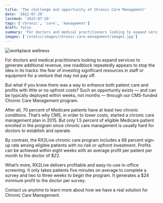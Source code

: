 ```yaml
---
title: 'The challenge and opportunity of Chronic Care Management'
date: '2022-07-20'
lastmod: '2023-07-20'
tags: ['chronic', 'care', 'management']
draft: false
summary: 'For doctors and medical practitioners looking to expand services to generate additional revenue, one roadblock repeatedly appears to stop the idea in its tracks: the fear of investing significant resources in staff or equipment for a venture that...'
images: ['/static/images/chronic-care-management/image1.jpg']
---
```


![workplace wellness](/static/images/chronic-care-management/chronic-care-management.jpg)

For doctors and medical practitioners looking to expand services to generate additional revenue, one roadblock repeatedly appears to stop the idea in its tracks: the fear of investing significant resources in staff or equipment for a venture that may not pay off.

But what if you knew there was a way to enhance both patient care and profits with little or no upfront costs? Such an opportunity exists — and can be typically deployed within weeks, not months — through our CMS-funded Chronic Care Management program.

After all, 70 percent of Medicare patients have at least two chronic conditions. That’s why CMS, in order to lower costs, started a chronic care management plan in 2015. But only 1.5 percent of eligible Medicare patient enrolled in the program since chronic care management is usually hard for doctors to establish and operate.

By contrast, the RX2Live chronic care program includes a 68 percent sign-up rate among eligible patients with no risk or upfront investment. Profits can be achieved within eight weeks with an average profit per patient per month to the doctor of $22.

What’s more, RX2Live delivers profitable and easy-to-use in-office screening. It only takes patients five minutes on average to complete a survey and two to three weeks to begin the program. It generates a $24 minimum profit to the doctor per survey.

Contact us anytime to learn more about how we have a real solution for Chronic Care Management.